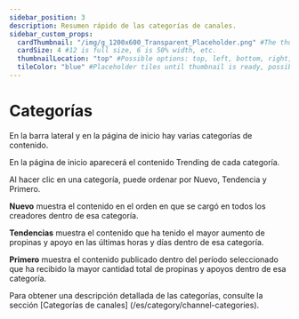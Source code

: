 ```yaml
---
sidebar_position: 3
description: Resumen rápido de las categorías de canales.
sidebar_custom_props:
  cardThumbnail: "/img/g_1200x600_Transparent_Placeholder.png" #The thumbnail on the category card.
  cardSize: 4 #12 is full size, 6 is 50% width, etc.
  thumbnailLocation: "top" #Possible options: top, left, bottom, right, none
  tileColor: "blue" #Placeholder tiles until thumbnail is ready, possible options: blue, cream, darkpurple, lightpurple, mauve, orange, pink, none
---
```


# Categorías

En la barra lateral y en la página de inicio hay varias categorías de contenido.

En la página de inicio aparecerá el contenido Trending de cada categoría.

Al hacer clic en una categoría, puede ordenar por Nuevo, Tendencia y Primero.

**Nuevo** muestra el contenido en el orden en que se cargó en todos los creadores dentro de esa categoría.

**Tendencias** muestra el contenido que ha tenido el mayor aumento de propinas y apoyo en las últimas horas y días dentro de esa categoría.

**Primero** muestra el contenido publicado dentro del período seleccionado que ha recibido la mayor cantidad total de propinas y apoyos dentro de esa categoría.

Para obtener una descripción detallada de las categorías, consulte la sección [Categorías de canales] (/es/category/channel-categories).